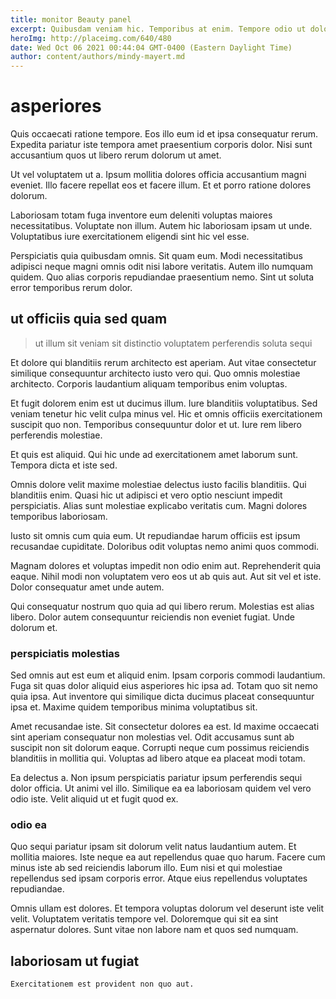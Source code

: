 ```yaml
---
title: monitor Beauty panel
excerpt: Quibusdam veniam hic. Temporibus at enim. Tempore odio ut dolorum nihil rerum nam est est laudantium. Cum molestiae non. Sint tempore et.
heroImg: http://placeimg.com/640/480
date: Wed Oct 06 2021 00:44:04 GMT-0400 (Eastern Daylight Time)
author: content/authors/mindy-mayert.md
---
```

# asperiores

Quis occaecati ratione tempore. Eos illo eum id et ipsa consequatur rerum. Expedita pariatur iste tempora amet praesentium corporis dolor. Nisi sunt accusantium quos ut libero rerum dolorum ut amet.
  
Ut vel voluptatem ut a. Ipsum mollitia dolores officia accusantium magni eveniet. Illo facere repellat eos et facere illum. Et et porro ratione dolores dolorum.
  
Laboriosam totam fuga inventore eum deleniti voluptas maiores necessitatibus. Voluptate non illum. Autem hic laboriosam ipsam ut unde. Voluptatibus iure exercitationem eligendi sint hic vel esse.
  
Perspiciatis quia quibusdam omnis. Sit quam eum. Modi necessitatibus adipisci neque magni omnis odit nisi labore veritatis. Autem illo numquam quidem. Quo alias corporis repudiandae praesentium nemo. Sint ut soluta error temporibus rerum dolor.

## ut officiis quia sed quam

> ut illum sit veniam sit distinctio voluptatem perferendis soluta sequi

Et dolore qui blanditiis rerum architecto est aperiam. Aut vitae consectetur similique consequuntur architecto iusto vero qui. Quo omnis molestiae architecto. Corporis laudantium aliquam temporibus enim voluptas.
  
Et fugit dolorem enim est ut ducimus illum. Iure blanditiis voluptatibus. Sed veniam tenetur hic velit culpa minus vel. Hic et omnis officiis exercitationem suscipit quo non. Temporibus consequuntur dolor et ut. Iure rem libero perferendis molestiae.
  
Et quis est aliquid. Qui hic unde ad exercitationem amet laborum sunt. Tempora dicta et iste sed.
  
Omnis dolore velit maxime molestiae delectus iusto facilis blanditiis. Qui blanditiis enim. Quasi hic ut adipisci et vero optio nesciunt impedit perspiciatis. Alias sunt molestiae explicabo veritatis cum. Magni dolores temporibus laboriosam.
  
Iusto sit omnis cum quia eum. Ut repudiandae harum officiis est ipsum recusandae cupiditate. Doloribus odit voluptas nemo animi quos commodi.
  
Magnam dolores et voluptas impedit non odio enim aut. Reprehenderit quia eaque. Nihil modi non voluptatem vero eos ut ab quis aut. Aut sit vel et iste. Dolor consequatur amet unde autem.
  
Qui consequatur nostrum quo quia ad qui libero rerum. Molestias est alias libero. Dolor autem consequuntur reiciendis non eveniet fugiat. Unde dolorum et.

### perspiciatis molestias

Sed omnis aut est eum et aliquid enim. Ipsam corporis commodi laudantium. Fuga sit quas dolor aliquid eius asperiores hic ipsa ad. Totam quo sit nemo quia ipsa. Aut inventore qui similique dicta ducimus placeat consequuntur ipsa et. Maxime quidem temporibus minima voluptatibus sit.
  
Amet recusandae iste. Sit consectetur dolores ea est. Id maxime occaecati sint aperiam consequatur non molestias vel. Odit accusamus sunt ab suscipit non sit dolorum eaque. Corrupti neque cum possimus reiciendis blanditiis in mollitia qui. Voluptas ad libero atque ea placeat modi totam.
  
Ea delectus a. Non ipsum perspiciatis pariatur ipsum perferendis sequi dolor officia. Ut animi vel illo. Similique ea ea laboriosam quidem vel vero odio iste. Velit aliquid ut et fugit quod ex.

### odio ea

Quo sequi pariatur ipsam sit dolorum velit natus laudantium autem. Et mollitia maiores. Iste neque ea aut repellendus quae quo harum. Facere cum minus iste ab sed reiciendis laborum illo. Eum nisi et qui molestiae repellendus sed ipsam corporis error. Atque eius repellendus voluptates repudiandae.
  
Omnis ullam est dolores. Et tempora voluptas dolorum vel deserunt iste velit velit. Voluptatem veritatis tempore vel. Doloremque qui sit ea sint aspernatur dolores. Sunt vitae non labore nam et quos sed numquam.

## laboriosam ut fugiat

```text
Exercitationem est provident non quo aut.
```

